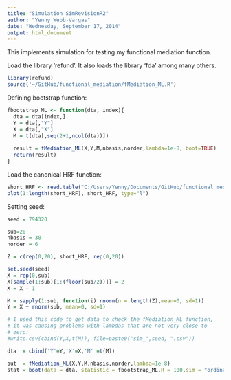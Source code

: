 ```yaml
---
title: "Simulation SimRevisionR2"
author: "Yenny Webb-Vargas"
date: "Wednesday, September 17, 2014"
output: html_document
---
```


This implements simulation for testing my functional mediation function. 

Load the library 'refund'. It also loads the library 'fda' among many others.
```r
library(refund)
source('~/GitHub/functional_mediation/fMediation_ML.R')
```

Defining bootstrap function:
```r
fbootstrap_ML <- function(dta, index){
  dta = dta[index,]
  Y = dta[,"Y"]
  X = dta[,"X"]
  M = t(dta[,seq(2+1,ncol(dta))])
  
  result = fMediation_ML(X,Y,M,nbasis,norder,lambda=1e-8, boot=TRUE)
  return(result)
}
```

Load the canonical HRF function:
```r
short_HRF <- read.table("C:/Users/Yenny/Documents/GitHub/functional_mediation/YennyHRF")
plot(1:length(short_HRF), short_HRF, type="l")
```

Setting seed:
```r
seed = 794320
```


```r
sub=20
nbasis = 30
norder = 6
```

```r
Z = c(rep(0,20), short_HRF, rep(0,20))
```


```r
set.seed(seed)
X = rep(0,sub)
X[sample(1:sub)[1:(floor(sub/2))]] = 2
X = X - 1 

M = sapply(1:sub, function(i) rnorm(n = length(Z),mean=0, sd=1))
Y = X + rnorm(sub, mean=0, sd=1)

# I used this code to get data to check the fMediation_ML function, 
# it was causing problems with lambdas that are not very close to 
# zero:
#write.csv(cbind(Y,X,t(M)), file=paste0("sim_",seed, ".csv"))

dta  = cbind('Y'=Y,'X'=X,'M' =t(M))

out  = fMediation_ML(X,Y,M,nbasis,norder,lambda=1e-8)
stat = boot(data = dta, statistic = fbootstrap_ML,R = 100,sim = "ordinary",stype = "i") 

```

```r

```

